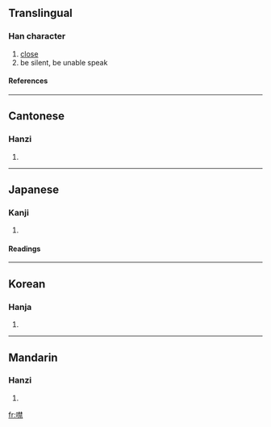==Translingual==
===Han character===
{{Han char|rn=30|rad=口|as=13|sn=16|four=6409<sub>1</sub>|canj=口木木火 (RDDF)}}
# [[close]]
# be silent, be unable speak
====References====
{{Han ref|kx=0209.300|dkj=04364|dj=0432.140|hdz=10688.140|uh=5664|ud=22116|bh=BEB6|bd=48822}}
----
==Cantonese==
===Hanzi===
{{yue-hanzi|jyut=|y=gam3}}
# {{defn|Cantonese}}
----
==Japanese==
===Kanji===
{{ja-kanji|grade=|rs=口13}}
# {{defn|Japanese}} 
====Readings====
{{ja-readings|on=[[きん]] (kin)|kun=[[つぐむ]] (tsugumu)}}
----
==Korean==
===Hanja===
{{ko-hanja|hangeul=금|rv=geum|mr=kŭm}}
# {{defn|Korean}}
----
==Mandarin==
===Hanzi===
{{cmn-hanzi|pin=[[huì]] ([[hui4]]), [[jìn]] ([[jin4]])|wg=hui<sup>4</sup>, chin<sup>4</sup>}}
# {{defn|Mandarin}}

[[fr:噤]]
